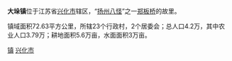 {{Unreferenced|time=2018-10-08T22:24:56+00:00}}
'''大垛镇'''位于江苏省[[兴化市|兴化市]]辖区，“[[扬州八怪|扬州八怪]]”之一[[郑板桥|郑板桥]]的故里。

镇域面积72.63平方公里，所辖23个行政村，2个居委会；总人口4.2万，其中农业人口3.79万；耕地面积5.6万亩，水面面积3万亩。

{{Jiangsu-stub}}
{{兴化市行政区划}}
[[Category:兴化市行政区划|镇]]
[[Category:泰州建制镇|兴化市]]